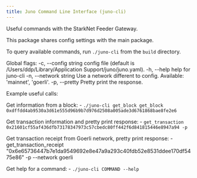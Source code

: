 ```yaml
---
title: Juno Command Line Interface (juno-cli)
---
```


Useful commands with the StarkNet Feeder Gateway. 

This package shares config settings with the main package.

To query available commands, run `./juno-cli` from the `build` directory.

Global flags:
  -c, --config string    config file (default is /Users/ddp/Library/Application Support/juno/juno.yaml).
  -h, --help             help for juno-cli
  -n, --network string   Use a network different to config. Available: 'mainnet', 'goerli'.
  -p, --pretty           Pretty print the response.

Example useful calls:

Get information from a block:
    - `./juno-cli get_block get_block 0xdffdd4ab9530a3d61e555d96b9b7d976d2508a005ade3d6761868bae8fe2e6`

Get transaction information and pretty print response:
    - `get_transaction 0x21601cf55af436dfb73178347973c57cbedc80ff442f6d841815446e8947a94 -p`

Get transaction receipt from Goerli network, pretty print response:
    - get_transaction_receipt "0x6e65736447b7e1da9549692e8e47a9a293c40fdb52e8531ddee170df5475e86" -p --network goerli

Get help for a command:
    - `./juno-cli COMMAND --help`